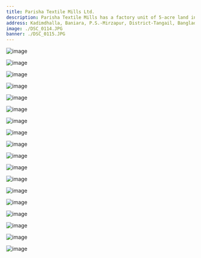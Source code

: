 ```yaml
---
title: Parisha Textile Mills Ltd.
description: Parisha Textile Mills has a factory unit of 5-acre land in Mirzapur, Tangail and a workforce of 300 employees. The daily production capacity of this factory is 10,000 meters.
address: Kadimdhalla, Baniara, P.S.-Mirzapur, District-Tangail, Bangladesh
image: ./DSC_0114.JPG
banner: ./DSC_0115.JPG
---
```


<Row>
<Col>

![image](./DSC_0117.JPG)

</Col>
<Col>

![image](./DSC_0118.JPG)

</Col>
</Row>

<Row>
<Col>

![image](./DSC_0123.JPG)

</Col>
<Col>

![image](./DSC_0127.JPG)

</Col>
</Row>

<Row>
<Col>

![image](./DSC_0151.JPG)

</Col>
<Col>

![image](./DSC_0154.JPG)

</Col>
</Row>

<Row>
<Col>

![image](./DSC_0156.JPG)

</Col>
<Col>

![image](./DSC_0157.JPG)

</Col>
</Row>

<Row>
<Col>

![image](./DSC_0165.JPG)

</Col>
<Col>

![image](./DSC_0170.JPG)

</Col>
</Row>

<Row>
<Col>

![image](./DSC_0228.JPG)

</Col>
<Col>

![image](./IMG20210224170141.jpg)

</Col>
</Row>

<Row>
<Col>

![image](./IMG20210224170249.jpg)

</Col>
<Col>

![image](./IMG20210224170614.jpg)

</Col>
</Row>

<Row>
<Col>

![image](./IMG20210224170620.jpg)

</Col>
<Col>

![image](./IMG20210224170720.jpg)

</Col>
</Row>

<Row>
<Col>

![image](./IMG20210224170745.jpg)

</Col>
<Col>

![image](./IMG20210224170941.jpg)

</Col>
</Row>

